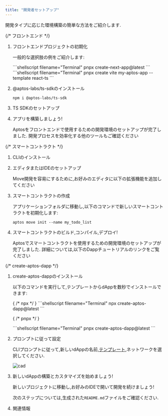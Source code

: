 ```yaml
---
title: "開発者セットアップ"
---
```


開発タイプに応じた環境構築の簡単な方法をご紹介します.



<Tabs>
  {/* フロントエンド */}

  <TabItem label="フロントエンド">
<Steps>

1. フロントエンドプロジェクトの初期化

   一般的な選択肢の例をご紹介します:

   <Tabs>
     <TabItem label="Next.js">
       ```shellscript filename="Terminal"
       pnpx create-next-app@latest
       ```
     </TabItem>

     <TabItem label="Vite (TS)">
       ```shellscript filename="Terminal"
       pnpx create vite my-aptos-app --template react-ts
       ```
     </TabItem>
   </Tabs>

2. @aptos-labs/ts-sdkのインストール

   ```shellscript npm2yarn
   npm i @aptos-labs/ts-sdk
   ```

3. TS SDKのセットアップ

   <CardGrid>
     <LinkCard
       href="/ja/build/sdks/ts-sdk/quickstart"
       title="TS SDK クイックスタート"
       description="アカウントの設定、ネットワーク、フォーセットの使用方法、
   トランザクションの送信/シミュレーションなどについて学びましょう"
     />
   </CardGrid>

4. アプリを構築しましょう!

   Aptosをフロントエンドで使用するための開発環境のセットアップが完了しました.
   開発プロセスを効率化する他のツールもご確認ください

   <CardGrid>
     <LinkCard
       href="/ja/build/indexer"
       title="インデクサー"
       description="残高、トランザクション履歴、トークンデータなど、
   オンチェーン状態を効率的にクエリできます"
     />

     <LinkCard href="https://github.com/aptos-labs/aptos-ts-sdk/tree/main/examples/typescript" title="TS SDKの使用例" description="TS SDKの使用方法を示す20以上の例" target="_blank" />

     <LinkCard
       href="https://developers.aptoslabs.com/"
       title="APIゲートウェイ"
       description="フルノードAPI/インデクサーのレート制限に達しましたか？
   ここでAPIキーを取得できます"
       target="_blank"
     />
   </CardGrid>

</Steps>
  </TabItem>

  {/* スマートコントラクト */}

  <TabItem label="スマートコントラクト">
<Steps>

1. CLIのインストール

   <CardGrid>
     <LinkCard href="/ja/build/cli" title="Aptos CLI" description="Aptos CLIのインストール方法について" />
   </CardGrid>

2. エディタまたはIDEのセットアップ

   Move開発を容易にするために,お好みのエディタに以下の拡張機能を追加してください

   <Tabs>
     <TabItem label="JetBrains IDE">
       <CardGrid>
         <LinkCard
           href="https://plugins.jetbrains.com/plugin/14721-move-language"
           title="Move Language"
           description="CLion、Rust Rover、WebStorm、
   IntelliJなどのJetBrains IDE用の言語サーバーと構文ハイライター"
           target="_blank"
         />
       </CardGrid>
     </TabItem>

     <TabItem label="VSCode">
       <CardGrid>
         <LinkCard href="https://marketplace.visualstudio.com/items?itemName=MoveBit.aptos-move-analyzer" title="Aptos Move Analyzer" description="VSCode用の言語サーバーと構文ハイライター" target="_blank" />
       </CardGrid>
     </TabItem>
   </Tabs>

3. スマートコントラクトの作成

   アプリケーションフォルダに移動し,以下のコマンドで新しいスマートコントラクトを初期化します:

   ```shellscript filename="Terminal"
   aptos move init --name my_todo_list
   ```

4. スマートコントラクトのビルド,コンパイル,デプロイ!

   Aptosでスマートコントラクトを使用するための開発環境のセットアップが完了しました.
   詳細については,以下のDappチュートリアルのリンクをご覧ください

   <CardGrid>
     <LinkCard
       href="/ja/build/guides/build-e2e-dapp/1-create-smart-contract#what-is-a-movetoml-file"
       title="スマートコントラクト作成ガイド"
       description="Moveでスマートコントラクトをセットアップする方法を
   簡単なTodoリストで学ぶガイド"
     />
   </CardGrid>

</Steps>
  </TabItem>

  {/* create-aptos-dapp */}

  <TabItem label="Create Aptos Dapp">
<Steps>

1. create-aptos-dappのインストール

   以下のコマンドを実行して,テンプレートからdAppを数秒でインストールできます:

   <Tabs>
     { /* npx */ }

     <TabItem label="npx">
       ```shellscript filename="Terminal"
       npx create-aptos-dapp@latest
       ```
     </TabItem>

     { /* pnpx */ }

     <TabItem label="pnpx">
       ```shellscript filename="Terminal"
       pnpx create-aptos-dapp@latest
       ```
     </TabItem>
   </Tabs>

2. プロンプトに従って設定

   CLIプロンプトに従って,新しいdAppの名前,[テンプレート](/ja/build/create-aptos-dapp#templates),ネットワークを選択してください.

   ![cad](/images/cad-video.gif)

3. 新しいdAppの構築とカスタマイズを始めましょう!

   新しいプロジェクトに移動し,お好みのIDEで開いて開発を続けましょう!

   次のステップについては,生成された`README.md`ファイルをご確認ください.

4. 関連情報

   <CardGrid>
     <LinkCard href="/ja/build/create-aptos-dapp" title="Create Aptos Dapp" description="ツールの詳細情報" />

     <LinkCard href="/ja/build/create-aptos-dapp#templates" title="テンプレート" description="用意されているテンプレートを閲覧" />

     <LinkCard href="/ja/build/create-aptos-dapp/faq" title="FAQ" description="よくある問題や質問への回答" />
   </CardGrid>

</Steps>
  </TabItem>
</Tabs>




